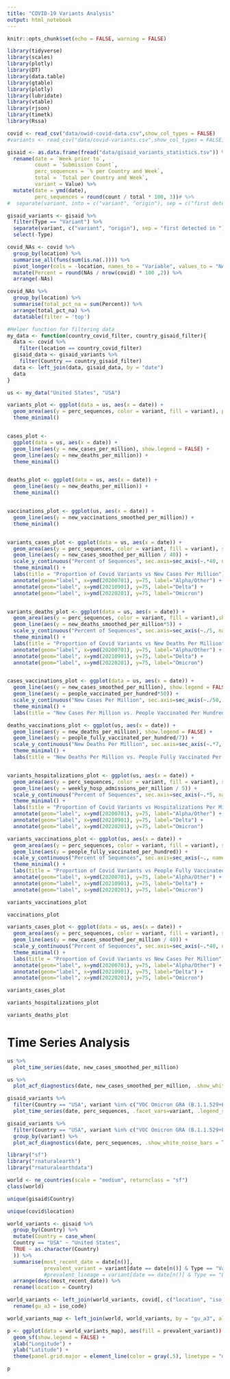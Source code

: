 ```yaml
---
title: "COVID-19 Variants Analysis"
output: html_notebook
---
```


```r
knitr::opts_chunk$set(echo = FALSE, warning = FALSE)
```

```r
library(tidyverse)
library(scales)
library(plotly)
library(DT)
library(data.table)
library(gtable)
library(plotly)
library(lubridate)
library(vtable)
library(rjson)
library(timetk)
library(Rssa)
```

```r
covid <- read_csv("data/owid-covid-data.csv",show_col_types = FALSE)
#variants <- read_csv("data/covid-variants.csv",show_col_types = FALSE)

gisaid <- as.data.frame(fread("data/gisaid_variants_statistics.tsv")) %>% 
  rename(date = `Week prior to`,
         count = `Submission Count`,
         perc_sequences = `% per Country and Week`,
         total = `Total per Country and Week`,
         variant = Value) %>% 
  mutate(date = ymd(date),
         perc_sequences = round(count / total * 100, 3))# %>% 
#  separate(variant, into = c("variant", "origin"), sep = c("first detected in "))

gisaid_variants <- gisaid %>% 
  filter(Type == "Variant") %>%
  separate(variant, c("variant", "origin"), sep = "first detected in ") %>% 
  select(-Type)
```

```r
covid_NAs <- covid %>% 
  group_by(location) %>% 
  summarise_all(funs(sum(is.na(.)))) %>% 
  pivot_longer(cols = -location, names_to = "Variable", values_to = "NAs") %>% 
  mutate(Percent = round(NAs / nrow(covid) * 100 ,2)) %>% 
  arrange(-NAs)
```

```r
covid_NAs %>% 
  group_by(location) %>% 
  summarise(total_pct_na = sum(Percent)) %>% 
  arrange(total_pct_na) %>% 
  datatable(filter = 'top')
```

```r
#Helper function for filtering data
my_data <- function(country_covid_filter, country_gisaid_filter){
  data <- covid %>% 
    filter(location == country_covid_filter)
  gisaid_data <- gisaid_variants %>% 
    filter(Country == country_gisaid_filter)
  data <- left_join(data, gisaid_data, by = "date")
  data
}

us <- my_data("United States", "USA")
```


```r
variants_plot <- ggplot(data = us, aes(x = date)) +
  geom_area(aes(y = perc_sequences, color = variant, fill = variant), position = "dodge", show.legend = FALSE) +
  theme_minimal()


cases_plot <-
  ggplot(data = us, aes(x = date)) +
  geom_line(aes(y = new_cases_per_million), show.legend = FALSE) +
  geom_line(aes(y = new_deaths_per_million)) + 
  theme_minimal()


deaths_plot <- ggplot(data = us, aes(x = date)) +
  geom_line(aes(y = new_deaths_per_million)) + 
  theme_minimal()


vaccinations_plot <- ggplot(us, aes(x = date)) +
  geom_line(aes(y = new_vaccinations_smoothed_per_million)) +
  theme_minimal()


variants_cases_plot <- ggplot(data = us, aes(x = date)) + 
  geom_area(aes(y = perc_sequences, color = variant, fill = variant), show.legend =FALSE, alpha = 0.5, position = "dodge") + 
  geom_line(aes(y = new_cases_smoothed_per_million / 40)) + 
  scale_y_continuous("Percent of Sequences", sec.axis=sec_axis(~.*40, name = "New Cases Per Million")) + 
  theme_minimal() + 
  labs(title = "Proportion of Covid Variants vs New Cases Per Million")  +
  annotate(geom="label", x=ymd(20200701), y=75, label="Alpha/Other") +
  annotate(geom="label", x=ymd(20210901), y=75, label="Delta") +
  annotate(geom="label", x=ymd(20220201), y=75, label="Omicron")


variants_deaths_plot <- ggplot(data = us, aes(x = date)) + 
  geom_area(aes(y = perc_sequences, color = variant, fill = variant),show.legend =FALSE, alpha = 0.5, position = "dodge") + 
  geom_line(aes(y = new_deaths_smoothed_per_million*5)) + 
  scale_y_continuous("Percent of Sequences", sec.axis=sec_axis(~./5, name = "New Deaths Per Million")) + 
  theme_minimal() + 
  labs(title = "Proportion of Covid Variants vs New Deaths Per Million") +
  annotate(geom="label", x=ymd(20200701), y=75, label="Alpha/Other") +
  annotate(geom="label", x=ymd(20210901), y=75, label="Delta") +
  annotate(geom="label", x=ymd(20220201), y=75, label="Omicron")


cases_vaccinations_plot <- ggplot(data = us, aes(x = date)) +
  geom_line(aes(y = new_cases_smoothed_per_million), show.legend = FALSE) +
  geom_line(aes(y = people_vaccinated_per_hundred*50)) + 
  scale_y_continuous("New Cases Per Million", sec.axis=sec_axis(~./50, name = "People Vaccinated Per Hundred")) + 
  theme_minimal() + 
  labs(title = "New Cases Per Million vs. People Vaccinated Per Hundred")

deaths_vaccinations_plot <- ggplot(us, aes(x = date)) +
  geom_line(aes(y = new_deaths_per_million), show.legend = FALSE) +
  geom_line(aes(y = people_fully_vaccinated_per_hundred/7)) + 
  scale_y_continuous("New Deaths Per Million", sec.axis=sec_axis(~.*7, name = "People Vaccinated Per Hundred")) + 
  theme_minimal() + 
  labs(title = "New Deaths Per Million vs. People Fully Vaccinated Per Hundred")


variants_hospitalizations_plot <- ggplot(us, aes(x = date)) + 
  geom_area(aes(y = perc_sequences, color = variant, fill = variant), show.legend =FALSE, alpha = 0.5, position = "dodge") + 
  geom_line(aes(y = weekly_hosp_admissions_per_million / 5)) + 
  scale_y_continuous("Percent of Sequences", sec.axis=sec_axis(~.*5, name = "Hospitalizations Per Million")) + 
  theme_minimal() + 
  labs(title = "Proportion of Covid Variants vs Hospitalizations Per Million") +
  annotate(geom="label", x=ymd(20200701), y=75, label="Alpha/Other") +
  annotate(geom="label", x=ymd(20210901), y=75, label="Delta") +
  annotate(geom="label", x=ymd(20220201), y=75, label="Omicron")

variants_vaccinations_plot <- ggplot(us, aes(x = date)) + 
  geom_area(aes(y = perc_sequences, color = variant, fill = variant), show.legend =FALSE, alpha = 0.5, position = "dodge") + 
  geom_line(aes(y = people_fully_vaccinated_per_hundred)) + 
  scale_y_continuous("Percent of Sequences", sec.axis=sec_axis(~., name = "People Vaccinated Per Hundred")) + 
  theme_minimal() + 
  labs(title = "Proportion of Covid Variants vs People Fully Vaccinated") +
  annotate(geom="label", x=ymd(20200701), y=75, label="Alpha/Other") +
  annotate(geom="label", x=ymd(20210901), y=75, label="Delta") +
  annotate(geom="label", x=ymd(20220201), y=75, label="Omicron")

variants_vaccinations_plot
```

```r
vaccinations_plot
```

```r
variants_cases_plot <- ggplot(data = us, aes(x = date)) + 
  geom_area(aes(y = perc_sequences, color = variant, fill = variant), show.legend =FALSE, alpha = 0.5, position = "dodge") + 
  geom_line(aes(y = new_cases_smoothed_per_million / 40)) + 
  scale_y_continuous("Percent of Sequences", sec.axis=sec_axis(~.*40, name = "New Cases Per Million")) + 
  theme_minimal() + 
  labs(title = "Proportion of Covid Variants vs New Cases Per Million") +
  annotate(geom="label", x=ymd(20200701), y=75, label="Alpha/Other") +
  annotate(geom="label", x=ymd(20210901), y=75, label="Delta") +
  annotate(geom="label", x=ymd(20220201), y=75, label="Omicron")

variants_cases_plot
```

```r
variants_hospitalizations_plot
```

```r
variants_deaths_plot
```


# Time Series Analysis

```r
us %>% 
  plot_time_series(date, new_cases_smoothed_per_million)
```

```r
us %>% 
  plot_acf_diagnostics(date, new_cases_smoothed_per_million, .show_white_noise_bars = T) 
```


```r
gisaid_variants %>% 
  filter(Country == "USA", variant %in% c("VOC Omicron GRA (B.1.1.529+BA.*) ", "VOC Delta GK (B.1.617.2+AY.*) ", "VOC Alpha GRY (B.1.1.7+Q.*) ")) %>% 
  plot_time_series(date, perc_sequences, .facet_vars=variant, .legend_show = FALSE)
```

```r
gisaid_variants %>% 
  filter(Country == "USA", variant %in% c("VOC Omicron GRA (B.1.1.529+BA.*) ", "VOC Delta GK (B.1.617.2+AY.*) ", "VOC Alpha GRY (B.1.1.7+Q.*) ")) %>% 
  group_by(variant) %>% 
  plot_acf_diagnostics(date, perc_sequences, .show_white_noise_bars = T) 
```

```r
library("sf")
library("rnaturalearth")
library("rnaturalearthdata")

world <- ne_countries(scale = "medium", returnclass = "sf")
class(world)
```

```r
unique(gisaid$Country)
```

```r
unique(covid$location)
```


```r
world_variants <- gisaid %>% 
  group_by(Country) %>% 
  mutate(Country = case_when(
  Country == "USA" ~ "United States",
  TRUE ~ as.character(Country)
  )) %>% 
  summarise(most_recent_date = date[n()], 
            prevalent_variant = variant[date == date[n()] & Type == "Variant" & perc_sequences == max(perc_sequences)]) %>% 
            #prevalent_lineage = variant[date == date[n()] & Type == "Lineage" & perc_sequences == max(perc_sequences)]) %>% 
  arrange(desc(most_recent_date)) %>% 
  rename(location = Country)

world_variants <- left_join(world_variants, covid[, c("location", "iso_code")], by = "location", all.x = TRUE) %>% 
  rename(gu_a3 = iso_code)

world_variants_map <- left_join(world, world_variants, by = "gu_a3", all.x = TRUE)
```

```r
p <- ggplot(data = world_variants_map), aes(fill = prevalent_variant)) + 
  geom_sf(show.legend = FALSE) + 
  xlab("Longitude") + 
  ylab("Latitude") + 
  theme(panel.grid.major = element_line(color = gray(.5), linetype = "dashed", size = 0.5), panel.background = element_rect(fill = "aliceblue")) 
```

```r
p
```


